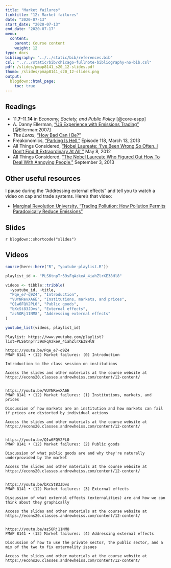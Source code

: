 ```yaml
---
title: "Market failures"
linktitle: "12: Market failures"
date: "2020-07-13"
start_date: "2020-07-13"
end_date: "2020-07-17"
menu:
  content:
    parent: Course content
    weight: 12
type: docs
bibliography: "../../static/bib/references.bib"
csl: "../../static/bib/chicago-fullnote-bibliography-no-bib.csl"
pdf: /slides/pmap8141_s20_12-slides.pdf
thumb: /slides/pmap8141_s20_12-slides.png
output:
  blogdown::html_page:
    toc: true
---
```


## Readings

- <i class="fas fa-book"></i> 11.**7**–11.**14** in *Economy, Society, and Public Policy* [@core-espp]
- <i class="far fa-file-pdf"></i> A. Danny Ellerman, ["US Experience with Emissions Trading"](http://www.cesifo-group.de/DocDL/dicereport407-forum3.pdf) [@Ellerman:2007]
- <i class="fab fa-youtube"></i> *The Lorax*, ["How Bad Can I Be?"](https://www.youtube.com/watch?v=W_HUdf89hI8)
- <i class="fas fa-podcast"></i> Freakonomics, ["Parking Is Hell,"](http://freakonomics.com/podcast/parking-is-hell-a-new-freakonomics-radio-podcast/) Episode 118, March 13, 2013
- <i class="fas fa-podcast"></i> All Things Considered, ["Nobel Laureate: 'I've Been Wrong So Often, I Don't Find It Extraordinary At All',"](https://www.npr.org/sections/money/2012/05/09/152197483/nobel-laureate-ive-been-wrong-so-often-i-dont-find-it-extraordinary-at-all) May 8, 2012
- <i class="fas fa-podcast"></i> All Things Considered, ["The Nobel Laureate Who Figured Out How To Deal With Annoying People,"](https://www.npr.org/sections/money/2013/09/10/218526472/the-nobel-prizewinner-who-figured-out-how-to-deal-with-annoying-people) September 3, 2013


## Other useful resources

I pause during the "Addressing external effects" and tell you to watch a video on cap and trade systems. Here's that video:

- <i class="fab fa-youtube"></i> [Marginal Revolution University, "Trading Pollution: How Pollution Permits Paradoxically Reduce Emissions"](https://www.youtube.com/watch?v=9tUb3MDrgEc)


## Slides

`r blogdown::shortcode("slides")`


## Videos

```r
source(here::here("R", "youtube-playlist.R"))

playlist_id <- "PLS6tnpTr39sFqAzkeA_4iahZlrXE38Hl8"

videos <- tibble::tribble(
  ~youtube_id, ~title,
  "Pqe_e7-q9Z4", "Introduction",
  "VUYNRevXA6E", "Institutions, markets, and prices",
  "Q1w6FQV2PL0", "Public goods",
  "bXcSt83JDvs", "External effects",
  "az5ORj11NM8", "Addressing external effects"
)

youtube_list(videos, playlist_id)
```


```cat
Playlist: https://www.youtube.com/playlist?list=PLS6tnpTr39sFqAzkeA_4iahZlrXE38Hl8

https://youtu.be/Pqe_e7-q9Z4
PMAP 8141 • (12) Market failures: (0) Introduction

Introduction to the class session on institutions

Access the slides and other materials at the course website at https://econs20.classes.andrewheiss.com/content/12-content/


https://youtu.be/VUYNRevXA6E
PMAP 8141 • (12) Market failures: (1) Institutions, markets, and prices

Discussion of how markets are an institution and how markets can fail if prices are distorted by individual actions

Access the slides and other materials at the course website at https://econs20.classes.andrewheiss.com/content/12-content/


https://youtu.be/Q1w6FQV2PL0
PMAP 8141 • (12) Market failures: (2) Public goods

Discussion of what public goods are and why they're naturally underprovided by the market

Access the slides and other materials at the course website at https://econs20.classes.andrewheiss.com/content/12-content/


https://youtu.be/bXcSt83JDvs
PMAP 8141 • (12) Market failures: (3) External effects

Discussion of what external effects (externalities) are and how we can think about they graphically

Access the slides and other materials at the course website at https://econs20.classes.andrewheiss.com/content/12-content/


https://youtu.be/az5ORj11NM8
PMAP 8141 • (12) Market failures: (4) Addressing external effects 

Discussion of how to use the private sector, the public sector, and a mix of the two to fix externality issues

Access the slides and other materials at the course website at https://econs20.classes.andrewheiss.com/content/12-content/
```
